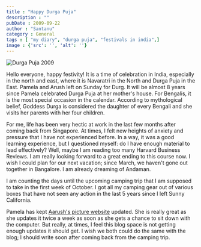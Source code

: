```yaml
---
title : "Happy Durga Puja"
description : ""
pubDate : 2009-09-22
author : "Santanu"
category : General
tags : [ "my diary", "durga puja", "festivals in india",]
image : {'src': '', 'alt': ''}
---
```


<Image src={pic1} alt="Durga Puja 2009"/>

Hello everyone, happy festivity! It is a time of celebration in India, especially in the north and east, where it is Navaratri in the North and Durga Puja in the East. Pamela and Arush left on Sunday for Durg. It will be almost 8 years since Pamela celebrated Durga Puja at her mother's house. For Bengalis, it is the most special occasion in the calendar. According to mythological belief, Goddess Durga is considered the daughter of every Bengali and she visits her parents with her four children.

For me, life has been very hectic at work in the last few months after coming back from Singapore. At times, I felt new heights of anxiety and pressure that I have not experienced before. In a way, it was a good learning experience, but I questioned myself: do I have enough material to lead effectively? Well, maybe I am reading too many Harvard Business Reviews. I am really looking forward to a great ending to this course now. I wish I could plan for our next vacation; since March, we haven't gone out together in Bangalore. I am already dreaming of Andaman.

I am counting the days until the upcoming camping trip that I am supposed to take in the first week of October. I got all my camping gear out of various boxes that have not seen any action in the last 5 years since I left Sunny California.

Pamela has kept [Aarush's picture website](http://aarush.santm.com/gallery3/) updated. She is really great as she updates it twice a week as soon as she gets a chance to sit down with the computer. But really, at times, I feel this blog space is not getting enough updates it should get. I wish we both could do the same with the blog; I should write soon after coming back from the camping trip.